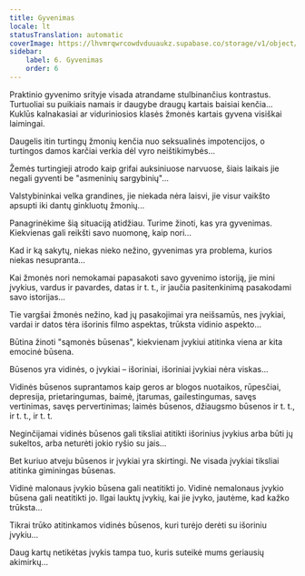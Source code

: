 ```yaml
---
title: Gyvenimas
locale: lt
statusTranslation: automatic
coverImage: https://lhvmrqwrcowdvduuaukz.supabase.co/storage/v1/object/public/strapi-uploads/small_cover-tratado-de-psicologia-revolucionaria.webp-5e15e1cec4e0ebebcde5d7fc7565d8fd.webp
sidebar:
    label: 6. Gyvenimas
    order: 6
---
```

Praktinio gyvenimo srityje visada atrandame stulbinančius kontrastus. Turtuoliai su puikiais namais ir daugybe draugų kartais baisiai kenčia... Kuklūs kalnakasiai ar viduriniosios klasės žmonės kartais gyvena visiškai laimingai.

Daugelis itin turtingų žmonių kenčia nuo seksualinės impotencijos, o turtingos damos karčiai verkia dėl vyro neištikimybės...

Žemės turtingieji atrodo kaip grifai auksiniuose narvuose, šiais laikais jie negali gyventi be "asmeninių sargybinių"...

Valstybininkai velka grandines, jie niekada nėra laisvi, jie visur vaikšto apsupti iki dantų ginkluotų žmonių...

Panagrinėkime šią situaciją atidžiau. Turime žinoti, kas yra gyvenimas. Kiekvienas gali reikšti savo nuomonę, kaip nori...

Kad ir ką sakytų, niekas nieko nežino, gyvenimas yra problema, kurios niekas nesupranta...

Kai žmonės nori nemokamai papasakoti savo gyvenimo istoriją, jie mini įvykius, vardus ir pavardes, datas ir t. t., ir jaučia pasitenkinimą pasakodami savo istorijas...

Tie vargšai žmonės nežino, kad jų pasakojimai yra neišsamūs, nes įvykiai, vardai ir datos tėra išorinis filmo aspektas, trūksta vidinio aspekto...

Būtina žinoti "sąmonės būsenas", kiekvienam įvykiui atitinka viena ar kita emocinė būsena.

Būsenos yra vidinės, o įvykiai – išoriniai, išoriniai įvykiai nėra viskas...

Vidinės būsenos suprantamos kaip geros ar blogos nuotaikos, rūpesčiai, depresija, prietaringumas, baimė, įtarumas, gailestingumas, savęs vertinimas, savęs pervertinimas; laimės būsenos, džiaugsmo būsenos ir t. t., ir t. t., ir t. t.

Neginčijamai vidinės būsenos gali tiksliai atitikti išorinius įvykius arba būti jų sukeltos, arba neturėti jokio ryšio su jais...

Bet kuriuo atveju būsenos ir įvykiai yra skirtingi. Ne visada įvykiai tiksliai atitinka giminingas būsenas.

Vidinė malonaus įvykio būsena gali neatitikti jo. Vidinė nemalonaus įvykio būsena gali neatitikti jo. Ilgai lauktų įvykių, kai jie įvyko, jautėme, kad kažko trūksta...

Tikrai trūko atitinkamos vidinės būsenos, kuri turėjo derėti su išoriniu įvykiu...

Daug kartų netikėtas įvykis tampa tuo, kuris suteikė mums geriausių akimirkų...

